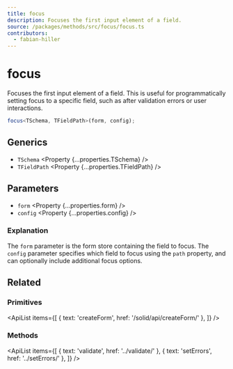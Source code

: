 ```yaml
---
title: focus
description: Focuses the first input element of a field.
source: /packages/methods/src/focus/focus.ts
contributors:
  - fabian-hiller
---
```



# focus

Focuses the first input element of a field. This is useful for programmatically setting focus to a specific field, such as after validation errors or user interactions.

```ts
focus<TSchema, TFieldPath>(form, config);
```

## Generics

- `TSchema` <Property {...properties.TSchema} />
- `TFieldPath` <Property {...properties.TFieldPath} />

## Parameters

- `form` <Property {...properties.form} />
- `config` <Property {...properties.config} />

### Explanation

The `form` parameter is the form store containing the field to focus. The `config` parameter specifies which field to focus using the `path` property, and can optionally include additional focus options.

## Related

### Primitives

<ApiList
  items={[
    { text: 'createForm', href: '/solid/api/createForm/' },
  ]}
/>

### Methods

<ApiList
  items={[
    { text: 'validate', href: '../validate/' },
    { text: 'setErrors', href: '../setErrors/' },
  ]}
/>
